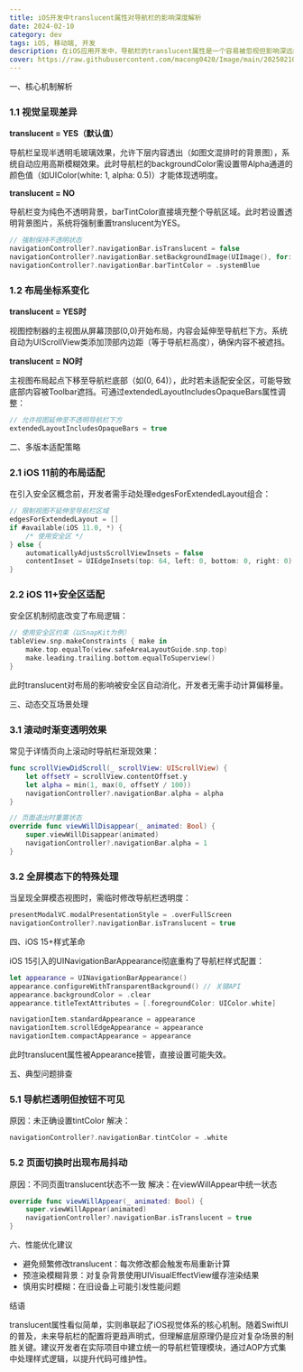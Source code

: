 ```yaml
---
title: iOS开发中translucent属性对导航栏的影响深度解析
date: 2024-02-10
category: dev
tags: iOS, 移动端, 开发
description: 在iOS应用开发中，导航栏的translucent属性是一个容易被忽视但影响深远的关键参数。它直接决定了导航栏的视觉效果、布局逻辑以及与用户界面的交互方式。本文将结合不同iOS版本特性，深入剖析translucent属性的工作原理及最佳实践。
cover: https://raw.githubusercontent.com/macong0420/Image/main/202502100957619.png
---
```


一、核心机制解析

### 1.1 视觉呈现差异

**translucent = YES（默认值）**

导航栏呈现半透明毛玻璃效果，允许下层内容透出（如图文混排时的背景图），系统自动应用高斯模糊效果。此时导航栏的backgroundColor需设置带Alpha通道的颜色值（如UIColor(white: 1, alpha: 0.5)）才能体现透明度。

**translucent = NO**

导航栏变为纯色不透明背景，barTintColor直接填充整个导航区域。此时若设置透明背景图片，系统将强制重置translucent为YES。

```swift
// 强制保持不透明状态
navigationController?.navigationBar.isTranslucent = false
navigationController?.navigationBar.setBackgroundImage(UIImage(), for: .default)
navigationController?.navigationBar.barTintColor = .systemBlue
```

### 1.2 布局坐标系变化

**translucent = YES时**

视图控制器的主视图从屏幕顶部(0,0)开始布局，内容会延伸至导航栏下方。系统自动为UIScrollView类添加顶部内边距（等于导航栏高度），确保内容不被遮挡。

**translucent = NO时**

主视图布局起点下移至导航栏底部（如(0, 64)），此时若未适配安全区，可能导致底部内容被Toolbar遮挡。可通过extendedLayoutIncludesOpaqueBars属性调整：

```swift
// 允许视图延伸至不透明导航栏下方
extendedLayoutIncludesOpaqueBars = true
```

二、多版本适配策略

### 2.1 iOS 11前的布局适配

在引入安全区概念前，开发者需手动处理edgesForExtendedLayout组合：

```swift
// 限制视图不延伸至导航栏区域
edgesForExtendedLayout = []
if #available(iOS 11.0, *) { 
    /* 使用安全区 */ 
} else {
    automaticallyAdjustsScrollViewInsets = false
    contentInset = UIEdgeInsets(top: 64, left: 0, bottom: 0, right: 0)
}
```

### 2.2 iOS 11+安全区适配

安全区机制彻底改变了布局逻辑：

```swift
// 使用安全区约束（以SnapKit为例）
tableView.snp.makeConstraints { make in
    make.top.equalTo(view.safeAreaLayoutGuide.snp.top)
    make.leading.trailing.bottom.equalToSuperview()
}
```

此时translucent对布局的影响被安全区自动消化，开发者无需手动计算偏移量。

三、动态交互场景处理

### 3.1 滚动时渐变透明效果

常见于详情页向上滚动时导航栏渐现效果：

```swift
func scrollViewDidScroll(_ scrollView: UIScrollView) {
    let offsetY = scrollView.contentOffset.y
    let alpha = min(1, max(0, offsetY / 100))
    navigationController?.navigationBar.alpha = alpha
}

// 页面退出时重置状态
override func viewWillDisappear(_ animated: Bool) {
    super.viewWillDisappear(animated)
    navigationController?.navigationBar.alpha = 1
}
```

### 3.2 全屏模态下的特殊处理

当呈现全屏模态视图时，需临时修改导航栏透明度：

```swift
presentModalVC.modalPresentationStyle = .overFullScreen
navigationController?.navigationBar.isTranslucent = true
```

四、iOS 15+样式革命

iOS 15引入的UINavigationBarAppearance彻底重构了导航栏样式配置：

```swift
let appearance = UINavigationBarAppearance()
appearance.configureWithTransparentBackground() // 关键API
appearance.backgroundColor = .clear
appearance.titleTextAttributes = [.foregroundColor: UIColor.white]

navigationItem.standardAppearance = appearance
navigationItem.scrollEdgeAppearance = appearance
navigationItem.compactAppearance = appearance
```

此时translucent属性被Appearance接管，直接设置可能失效。

五、典型问题排查

### 5.1 导航栏透明但按钮不可见

原因：未正确设置tintColor
解决：

```swift
navigationController?.navigationBar.tintColor = .white
```

### 5.2 页面切换时出现布局抖动

原因：不同页面translucent状态不一致
解决：在viewWillAppear中统一状态

```swift
override func viewWillAppear(_ animated: Bool) {
    super.viewWillAppear(animated)
    navigationController?.navigationBar.isTranslucent = true
}
```

六、性能优化建议

- 避免频繁修改translucent：每次修改都会触发布局重新计算
- 预渲染模糊背景：对复杂背景使用UIVisualEffectView缓存渲染结果
- 慎用实时模糊：在旧设备上可能引发性能问题

结语

translucent属性看似简单，实则串联起了iOS视觉体系的核心机制。随着SwiftUI的普及，未来导航栏的配置将更趋声明式，但理解底层原理仍是应对复杂场景的制胜关键。建议开发者在实际项目中建立统一的导航栏管理模块，通过AOP方式集中处理样式逻辑，以提升代码可维护性。